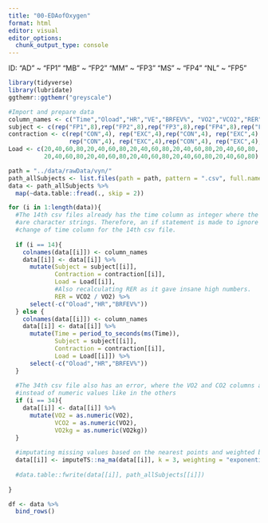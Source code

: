 ```yaml
---
title: "00-EDAofOxygen"
format: html
editor: visual
editor_options: 
  chunk_output_type: console
---
```


ID: "AD" \~ "FP1" "MB" \~ "FP2" "MM" \~ "FP3" "MS" \~ "FP4" "NL" \~ "FP5"

```r
library(tidyverse)
library(lubridate)
ggthemr::ggthemr("greyscale")

#Import and prepare data
column_names <- c("Time","Oload","HR","VE","BRFEV%", "VO2","VCO2","RER","VO2kg")
subject <- c(rep("FP1",8),rep("FP2",8),rep("FP3",8),rep("FP4",8),rep("FP5",8))
contraction <- c(rep("CON",4), rep("EXC",4),rep("CON",4), rep("EXC",4),
                 rep("CON",4), rep("EXC",4),rep("CON",4), rep("EXC",4),rep("CON",4), rep("EXC",4))
Load <- c(20,40,60,80,20,40,60,80,20,40,60,80,20,40,60,80,20,40,60,80,
          20,40,60,80,20,40,60,80,20,40,60,80,20,40,60,80,20,40,60,80)

path = "../data/rawData/vyn/"
path_allSubjects <- list.files(path = path, pattern = ".csv", full.names = TRUE)
data <- path_allSubjects %>% 
  map(~data.table::fread(., skip = 2))

for (i in 1:length(data)){
  #The 14th csv files already has the time column as integer where the others
  #are character strings. Therefore, an if statement is made to ignore the
  #change of time column for the 14th csv file.
  
  if (i == 14){
    colnames(data[[i]]) <- column_names
    data[[i]] <- data[[i]] %>% 
      mutate(Subject = subject[[i]],
             Contraction = contraction[[i]],
             Load = Load[[i]],
             #Also recalculating RER as it gave insane high numbers.
             RER = VCO2 / VO2) %>% 
      select(-c("Oload","HR","BRFEV%"))
  } else {
    colnames(data[[i]]) <- column_names
    data[[i]] <- data[[i]] %>% 
      mutate(Time = period_to_seconds(ms(Time)),
             Subject = subject[[i]],
             Contraction = contraction[[i]],
             Load = Load[[i]]) %>% 
      select(-c("Oload","HR","BRFEV%"))
  }
  
  #The 34th csv file also has an error, where the VO2 and CO2 columns are characters
  #instead of numeric values like in the others
  if (i == 34){
    data[[i]] <- data[[i]] %>% 
      mutate(VO2 = as.numeric(VO2),
             VCO2 = as.numeric(VO2),
             VO2kg = as.numeric(VO2kg))
  }
  
  #imputating missing values based on the nearest points and weighted by an exponential factor.
  data[[i]] <- imputeTS::na_ma(data[[i]], k = 3, weighting = "exponential")
  
  #data.table::fwrite(data[[i]], path_allSubjects[[i]])
  
}

df <- data %>% 
  bind_rows()
```
